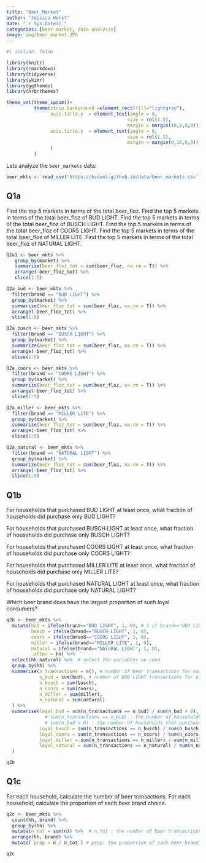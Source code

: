 ```yaml
---
title: "Beer_Market"
author: "Jessica Horst"
date: "`r Sys.Date()`"
categories: [beer market, data analysis]
image: img/beer_market.JPG
---
```


```r
#| include: false

library(knitr)
library(rmarkdown)
library(tidyverse)
library(skimr)
library(ggthemes)
library(hrbrthemes)

theme_set(theme_ipsum()+
          theme(strip.background =element_rect(fill="lightgray"),
                axis.title.x  = element_text(angle = 0,
                                            size = rel(1.5),
                                            margin = margin(10,0,0,0)),
                axis.title.y  = element_text(angle = 0,
                                            size = rel(1.5),
                                            margin = margin(0,10,0,0))
                )
          )
```

Lets analyze the `beer_markets` data: 

```r
beer_mkts <- read_csv('https://bcdanl.github.io/data/beer_markets.csv')
```

## Q1a

Find the top 5 markets in terms of the total beer_floz.
Find the top 5 markets in terms of the total beer_floz of BUD LIGHT.
Find the top 5 markets in terms of the total beer_floz of BUSCH LIGHT.
Find the top 5 markets in terms of the total beer_floz of COORS LIGHT.
Find the top 5 markets in terms of the total beer_floz of MILLER LITE.
Find the top 5 markets in terms of the total beer_floz of NATURAL LIGHT.

```r
Q2a1 <- beer_mkts %>% 
   group_by(market) %>% 
   summarize(beer_floz_tot = sum(beer_floz, na.rm = T)) %>% 
   arrange(-beer_floz_tot) %>% 
   slice(1:5)

Q2a_bud <- beer_mkts %>% 
  filter(brand == "BUD LIGHT") %>% 
  group_by(market) %>% 
  summarize(beer_floz_tot = sum(beer_floz, na.rm = T)) %>% 
  arrange(-beer_floz_tot) %>% 
  slice(1:5)

Q2a_busch <- beer_mkts %>% 
  filter(brand == "BUSCH LIGHT") %>% 
  group_by(market) %>% 
  summarize(beer_floz_tot = sum(beer_floz, na.rm = T)) %>% 
  arrange(-beer_floz_tot) %>% 
  slice(1:5)

Q2a_coors <- beer_mkts %>% 
  filter(brand == "COORS LIGHT") %>% 
  group_by(market) %>% 
  summarize(beer_floz_tot = sum(beer_floz, na.rm = T)) %>% 
  arrange(-beer_floz_tot) %>% 
  slice(1:5)

Q2a_miller <- beer_mkts %>% 
  filter(brand == "MILLER LITE") %>% 
  group_by(market) %>% 
  summarize(beer_floz_tot = sum(beer_floz, na.rm = T)) %>% 
  arrange(-beer_floz_tot) %>% 
  slice(1:5)

Q2a_natural <- beer_mkts %>% 
  filter(brand == "NATURAL LIGHT") %>% 
  group_by(market) %>% 
  summarize(beer_floz_tot = sum(beer_floz, na.rm = T)) %>% 
  arrange(-beer_floz_tot) %>% 
  slice(1:5)
```

## Q1b

For households that purchased BUD LIGHT at least once, what fraction of households did purchase only BUD LIGHT?

For households that purchased BUSCH LIGHT at least once, what fraction of households did purchase only BUSCH LIGHT?

For households that purchased COORS LIGHT at least once, what fraction of households did purchase only COORS LIGHT?

For households that purchased MILLER LITE at least once, what fraction of households did purchase only MILLER LITE?

For households that purchased NATURAL LIGHT at least once, what fraction of households did purchase only NATURAL LIGHT?

Which beer brand does have the largest proportion of such loyal consumers?

```r
q2b <- beer_mkts %>% 
  mutate(bud = ifelse(brand=="BUD LIGHT", 1, 0), # 1 if brand=="BUD LIGHT"; 0 otherwise
         busch = ifelse(brand=="BUSCH LIGHT", 1, 0),
         coors = ifelse(brand=="COORS LIGHT", 1, 0),
         miller = ifelse(brand=="MILLER LITE", 1, 0),
         natural = ifelse(brand=="NATURAL LIGHT", 1, 0),
         .after = hh) %>% 
  select(hh:natural) %>%  # select the variables we need
  group_by(hh) %>% 
  summarise(n_transactions = n(), # number of beer transactions for each hh
            n_bud = sum(bud), # number of BUD LIGHT transactions for each hh
            n_busch = sum(busch), 
            n_coors = sum(coors), 
            n_miller = sum(miller), 
            n_natural = sum(natural) 
  ) %>% 
  summarise(loyal_bud = sum(n_transactions == n_bud) / sum(n_bud > 0), 
              # sum(n_transactions == n_bud) : the number of households that purchased BUD LIGHT only
              # sum(n_bud > 0) : the number of households that purchased BUD LIGHT at least once.
            loyal_busch = sum(n_transactions == n_busch) / sum(n_busch > 0),
            loyal_coors = sum(n_transactions == n_coors) / sum(n_coors > 0),
            loyal_miller = sum(n_transactions == n_miller) / sum(n_miller > 0),
            loyal_natural = sum(n_transactions == n_natural) / sum(n_natural > 0)
  )

q2b
```

## Q1c

For each household, calculate the number of beer transactions.
For each household, calculate the proportion of each beer brand choice.

```r
q2c <- beer_mkts %>% 
  count(hh, brand) %>% 
  group_by(hh) %>% 
  mutate(n_tot = sum(n)) %>%  # n_tot : the number of beer transactions
  arrange(hh, brand) %>% 
  mutate( prop = n / n_tot ) # prop: the proportion of each beer brand choice

q2c
```

